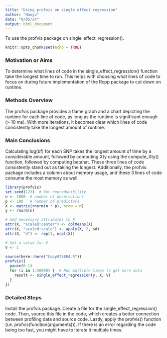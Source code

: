 ```yaml
---
title: "Using profvis on single effect regression"
author: "Haoyu"
date: "9/05/24"
output: html_document
---
```


To use the profvis package on single_effect_regression().

```r
knitr::opts_chunk$set(echo = TRUE)
```

### Motivation or Aims

To determine what lines of code in the single_effect_regression() function take the longest time to run. This helps with choosing what lines of code to focus on during future implementation of the Rcpp package to cut down on runtime.

### Methods Overview

The profvis package provides a flame graph and a chart depicting the runtime for each line of code, as long as the runtime is significant enough (\> 10 ms). With more iterations, it becomes clear which lines of code consistently take the longest amount of runtime.

### Main Conclusions

Calculating log(bf) for each SNP takes the longest amount of time by a considerable amount, followed by computing Xty using the compute_Xty() function, followed by computing betahat. These three lines of code consistently stand out as taking the longest. Additionally, the profvis package includes a column about memory usage, and these 3 lines of code consume the most memory as well.

```r
library(profvis)
set.seed(123)  # for reproducibility
n <- 1000  # number of observations
p <- 100   # number of predictors
X <- matrix(rnorm(n * p), nrow = n)
y <- rnorm(n)

# Add necessary attributes to X
attr(X, "scaled:center") <- colMeans(X)
attr(X, "scaled:scale") <- apply(X, 2, sd)
attr(X, "d") <- rep(1, ncol(X))

# Set a value for V
V <- 1

source(here::here("CopyOfSER4.R"))
profvis({
  pause(0.1)
  for (i in 1:50000) {  # Run multiple times to get more data
    result <- single_effect_regression(y, X, V)
  }
})

```

### Detailed Steps

Install the profvis package. Create a file for the single_effect_regression() code. Then, source this file in the code, which creates a better connection between profiling data and source code. Lastly, apply the profvis() function (i.e. profvis(function(arguments))). If there is an error regarding the code being too fast, you might have to iterate it multiple times.
